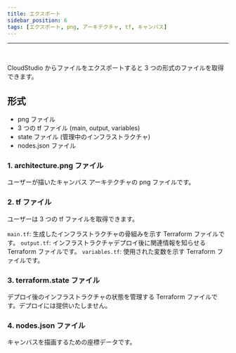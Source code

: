 ```yaml
---
title: エクスポート
sidebar_position: 6
tags: [エクスポート, png, アーキテクチャ, tf, キャンバス]
---
```



<hr />
<br />

CloudStudio からファイルをエクスポートすると 3 つの形式のファイルを取得できます。

## 形式

-   png ファイル
-   3 つの tf ファイル (main, output, variables)
-   state ファイル (管理中のインフラストラクチャ)
-   nodes.json ファイル

### 1. architecture.png ファイル

ユーザーが描いたキャンバス アーキテクチャの png ファイルです。

### 2. tf ファイル

ユーザーは 3 つの tf ファイルを取得できます。

`main.tf`: 生成したインフラストラクチャの骨組みを示す Terraform ファイルです。
`output.tf`: インフラストラクチャデプロイ後に関連情報を知らせる Terraform ファイルです。
`variables.tf`: 使用された変数を示す Terraform ファイルです。

### 3. terraform.state ファイル

デプロイ後のインフラストラクチャの状態を管理する Terraform ファイルです。デプロイには提供いたしません。

### 4. nodes.json ファイル

キャンバスを描画するための座標データです。
